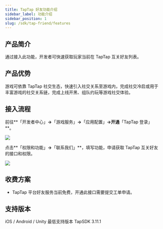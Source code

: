 ```yaml
---
title: TapTap 好友功能介绍
sidebar_label: 功能介绍
sidebar_position: 1
slug: /sdk/tap-friend/features
---
```


<head>
  <meta name="robots" content="noindex" />
</head>


## 产品简介 

通过接入此功能，开发者可快速获取玩家当前在 TapTap 互关好友列表。

## 产品优势 

游戏可依靠 TapTap 社交生态，快速引入社交关系至游戏内，完成社交冷启或用于丰富游戏的社交关系链，完成上线开黑、组队约玩等游戏社交体验。

## 接入流程 

前往**「开发者中心」**→**「游戏服务」**→**「应用配置」**→开通**「TapTap 登录」**。

![](https://capacity-files.lcfile.com/5gSGnf3O8YIU4vjkzc0c59NBG4mlgui5/tap-friend-open-auth.png)


点击**「权限和功能」**→**「联系我们」**，填写功能，申请获取 TapTap 互关好友的接口和权限。

![](https://capacity-files.lcfile.com/Nt0DhKATg0lE282gnkh9SSKV8esgJ3cz/tap-friend-scope.png)


## 收费方案

- TapTap 平台好友服务当前免费，开通此接口需要提交工单申请。

## 支持版本

iOS / Android / Unity 最低支持版本 TapSDK 3.11.1